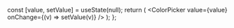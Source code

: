 
<Meta title="ColorPicker" />

  const [value, setValue] = useState(null);
  return (
    <ColorPicker 
      value={value}
      onChange={(v) => setValue(v)}
    />
  );
};

<Story name="ColorPicker">
  <ColorPickerPreview />
</Story>